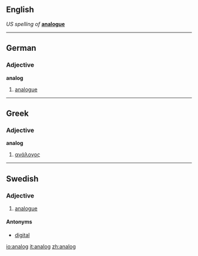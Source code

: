 ==English==
''US spelling of '' '''[[analogue]]'''

----
==German==
===Adjective===
'''analog'''
#[[analogue]]

----
==Greek==
===Adjective===
'''analog'''
#[[ανάλογος]]

----
==Swedish==

===Adjective===
{{sv-adj-abs}}
# [[analogue]]

====Antonyms====
* [[digital]]

[[io:analog]]
[[it:analog]]
[[zh:analog]]